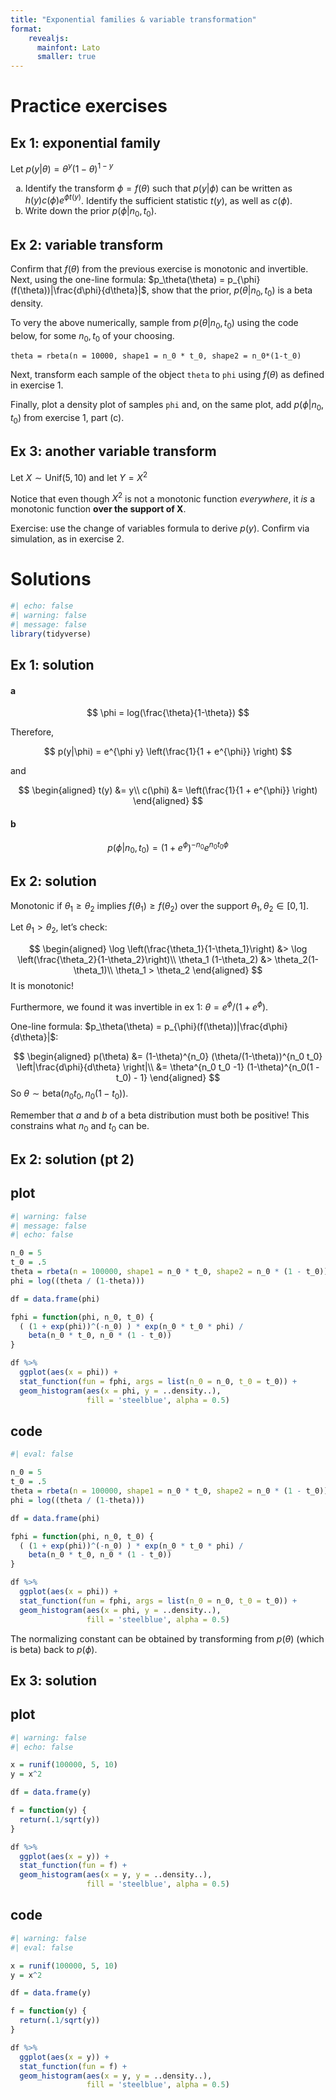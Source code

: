 ```yaml
---
title: "Exponential families & variable transformation"
format: 
    revealjs:
      mainfont: Lato
      smaller: true
---
```



# Practice exercises

## Ex 1: exponential family


Let $p(y|\theta) = \theta^{y}(1-\theta)^{1-y}$

a. Identify the transform $\phi = f(\theta)$ such that $p(y | \phi)$ can be written as $h(y) c(\phi) e^{\phi t(y)}$. Identify the sufficient statistic $t(y)$, as well as $c(\phi)$.
b. Write down the prior $p(\phi|n_0, t_0)$.



## Ex 2: variable transform

Confirm that $f(\theta)$ from the previous exercise is monotonic and invertible. Next, using the one-line formula: $p_\theta(\theta) = p_{\phi}(f(\theta))|\frac{d\phi}{d\theta}|$, show that the prior, $p(\theta | n_0, t_0)$ is a beta density.

To very the above numerically, sample from $p(\theta | n_0, t_0)$ using the code below, for some $n_0, t_0$ of your choosing.

```
theta = rbeta(n = 10000, shape1 = n_0 * t_0, shape2 = n_0*(1-t_0)
```

Next, transform each sample of the object `theta` to `phi` using $f(\theta)$ as defined in exercise 1.

Finally, plot a density plot of samples `phi` and, on the same plot, add $p(\phi | n_0, t_0)$ from exercise 1, part (c).

## Ex 3: another variable transform

Let $X \sim \text{Unif}(5, 10)$ and let $Y = X^2$

Notice that even though $X^2$ is not a monotonic function *everywhere*, it *is* a monotonic function **over the support of X**. 

Exercise: use the change of variables formula to derive $p(y)$. Confirm via simulation, as in exercise 2.

# Solutions

```r
#| echo: false
#| warning: false
#| message: false
library(tidyverse)
```


## Ex 1: solution

#### a

$$
\phi = log(\frac{\theta}{1-\theta})
$$

Therefore,

$$
p(y|\phi) = e^{\phi y} \left(\frac{1}{1 + e^{\phi}} \right)
$$

and

$$
\begin{aligned}
t(y) &= y\\
c(\phi) &= \left(\frac{1}{1 + e^{\phi}} \right)
\end{aligned}
$$

#### b

$$
p(\phi | n_0, t_0) = \left({1 + e^{\phi}} \right)^{-n_0} e^{n_0 t_0 \phi}
$$

## Ex 2: solution

Monotonic if $\theta_1 \geq \theta_2$ implies $f(\theta_1) \geq f(\theta_2)$ over the support $\theta_1, \theta_2 \in [0,1]$.

Let $\theta_1 > \theta_2$,  let's check:

$$
\begin{aligned}
\log \left(\frac{\theta_1}{1-\theta_1}\right) &> \log \left(\frac{\theta_2}{1-\theta_2}\right)\\
\theta_1 (1-\theta_2) &> \theta_2(1-\theta_1)\\
\theta_1 > \theta_2
\end{aligned}
$$
It is monotonic!

Furthermore, we found it was invertible in ex 1: $\theta = e^{\phi}/(1 + e^{\phi})$.

One-line formula: $p_\theta(\theta) = p_{\phi}(f(\theta))|\frac{d\phi}{d\theta}|$:

$$
\begin{aligned}
p(\theta) &= (1-\theta)^{n_0} (\theta/(1-\theta))^{n_0 t_0} \left|\frac{d\phi}{d\theta} \right|\\
&= \theta^{n_0 t_0 -1} (1-\theta)^{n_0(1 -t_0) - 1}
\end{aligned}
$$
So $\theta \sim \text{beta}(n_0 t_0, n_0(1-t_0))$.

Remember that $a$ and $b$ of a beta distribution must both be positive! This constrains what $n_0$ and $t_0$ can be.

## Ex 2: solution (pt 2)

::: panel-tabset

## plot

```r
#| warning: false
#| message: false
#| echo: false

n_0 = 5
t_0 = .5
theta = rbeta(n = 100000, shape1 = n_0 * t_0, shape2 = n_0 * (1 - t_0))
phi = log((theta / (1-theta)))

df = data.frame(phi)

fphi = function(phi, n_0, t_0) {
  ( (1 + exp(phi))^(-n_0) ) * exp(n_0 * t_0 * phi) / 
    beta(n_0 * t_0, n_0 * (1 - t_0))
}

df %>%
  ggplot(aes(x = phi)) + 
  stat_function(fun = fphi, args = list(n_0 = n_0, t_0 = t_0)) +
  geom_histogram(aes(x = phi, y = ..density..),
                 fill = 'steelblue', alpha = 0.5)
```



## code
```r
#| eval: false

n_0 = 5
t_0 = .5
theta = rbeta(n = 100000, shape1 = n_0 * t_0, shape2 = n_0 * (1 - t_0))
phi = log((theta / (1-theta)))

df = data.frame(phi)

fphi = function(phi, n_0, t_0) {
  ( (1 + exp(phi))^(-n_0) ) * exp(n_0 * t_0 * phi) / 
    beta(n_0 * t_0, n_0 * (1 - t_0))
}

df %>%
  ggplot(aes(x = phi)) + 
  stat_function(fun = fphi, args = list(n_0 = n_0, t_0 = t_0)) +
  geom_histogram(aes(x = phi, y = ..density..),
                 fill = 'steelblue', alpha = 0.5)
```
:::

The normalizing constant can be obtained by transforming from $p(\theta)$ (which is beta) back to $p(\phi)$.


## Ex 3: solution

::: panel-tabset

## plot

```r
#| warning: false
#| echo: false

x = runif(100000, 5, 10)
y = x^2

df = data.frame(y)

f = function(y) {
  return(.1/sqrt(y))
}

df %>%
  ggplot(aes(x = y)) + 
  stat_function(fun = f) +
  geom_histogram(aes(x = y, y = ..density..),
                 fill = 'steelblue', alpha = 0.5)
```


## code 
```r
#| warning: false
#| eval: false

x = runif(100000, 5, 10)
y = x^2

df = data.frame(y)

f = function(y) {
  return(.1/sqrt(y))
}

df %>%
  ggplot(aes(x = y)) + 
  stat_function(fun = f) +
  geom_histogram(aes(x = y, y = ..density..),
                 fill = 'steelblue', alpha = 0.5)
```


:::